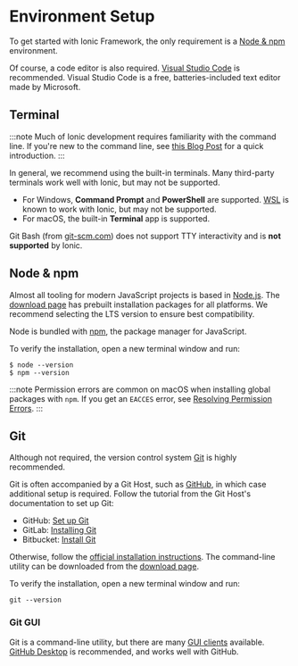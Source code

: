 # Environment Setup

To get started with Ionic Framework, the only requirement is a [Node & npm](#node-npm) environment.

Of course, a code editor is also required. [Visual Studio Code](https://code.visualstudio.com/) is recommended. Visual Studio Code is a free, batteries-included text editor made by Microsoft.

## Terminal

:::note
Much of Ionic development requires familiarity with the command line. If you're new to the command line, see [this Blog Post](https://ionicframework.com/blog/new-to-the-command-line/) for a quick introduction.
:::

In general, we recommend using the built-in terminals. Many third-party terminals work well with Ionic, but may not be supported.

- For Windows, **Command Prompt** and **PowerShell** are supported. <a href="https://docs.microsoft.com/en-us/windows/wsl/faq" target="_blank">WSL</a> is known to work with Ionic, but may not be supported.
- For macOS, the built-in **Terminal** app is supported.

Git Bash (from <a href="https://git-scm.com" target="_blank">git-scm.com</a>) does not support TTY interactivity and is **not supported** by Ionic.

## Node & npm

Almost all tooling for modern JavaScript projects is based in [Node.js](../reference/glossary.mdx#node). The [download page](https://nodejs.org/en/download/) has prebuilt installation packages for all platforms. We recommend selecting the LTS version to ensure best compatibility.

Node is bundled with [npm](../reference/glossary.mdx#npm), the package manager for JavaScript.

To verify the installation, open a new terminal window and run:

```shell
$ node --version
$ npm --version
```

:::note
Permission errors are common on macOS when installing global packages with `npm`. If you get an `EACCES` error, see [Resolving Permission Errors](../developing/tips.md#resolving-permission-errors).
:::

## Git

Although not required, the version control system [Git](../reference/glossary.mdx#git) is highly recommended.

Git is often accompanied by a Git Host, such as [GitHub](https://github.com/), in which case additional setup is required. Follow the tutorial from the Git Host's documentation to set up Git:

- GitHub: [Set up Git](https://help.github.com/en/articles/set-up-git)
- GitLab: [Installing Git](https://docs.gitlab.com/ee/topics/git/how_to_install_git)
- Bitbucket: [Install Git](https://www.atlassian.com/git/tutorials/install-git)

Otherwise, follow the [official installation instructions](https://git-scm.com/book/en/v2/Getting-Started-Installing-Git). The command-line utility can be downloaded from the [download page](https://git-scm.com/downloads).

To verify the installation, open a new terminal window and run:

```shell
git --version
```

### Git GUI

Git is a command-line utility, but there are many [GUI clients](https://git-scm.com/downloads/guis/) available. [GitHub Desktop](https://desktop.github.com/) is recommended, and works well with GitHub.
